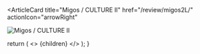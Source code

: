 <ArticleCard
  title="Migos / CULTURE II"
  href="/review/migos2L/"
  actionIcon="arrowRight"
>

![Migos / CULTURE II](../../images/cd/migos2L.jpg)

</ArticleCard>

  return (
    <>
      {children}
    </>
  );
}